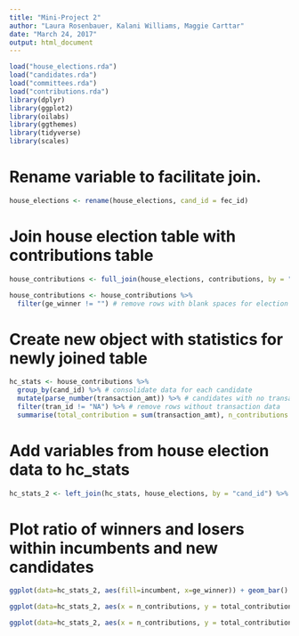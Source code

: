 ```yaml
---
title: "Mini-Project 2"
author: "Laura Rosenbauer, Kalani Williams, Maggie Carttar"
date: "March 24, 2017"
output: html_document
---
```


```r

load("house_elections.rda")
load("candidates.rda")
load("committees.rda")
load("contributions.rda")
library(dplyr)
library(ggplot2)
library(oilabs)
library(ggthemes)
library(tidyverse)
library(scales)
```


# Rename variable to facilitate join.
```r
house_elections <- rename(house_elections, cand_id = fec_id)
```

# Join house election table with contributions table
```r
house_contributions <- full_join(house_elections, contributions, by = "cand_id") %>% filter(transaction_type != "24A" & transaction_type != "24N") 

house_contributions <- house_contributions %>%
  filter(ge_winner != "") # remove rows with blank spaces for election results column
```

# Create new object with statistics for newly joined table
```r
hc_stats <- house_contributions %>%
  group_by(cand_id) %>% # consolidate data for each candidate
  mutate(parse_number(transaction_amt)) %>% # candidates with no transaction data were removed
  filter(tran_id != "NA") %>% # remove rows without transaction data
  summarise(total_contribution = sum(transaction_amt), n_contributions = n_distinct(tran_id), avg_contribution = total_contribution/n_contributions) # create new variables for total contribution per candidate, number of contributions per candidate, and average contribution per candidate
```

# Add variables from house election data to hc_stats
```r
hc_stats_2 <- left_join(hc_stats, house_elections, by = "cand_id") %>% select(cand_id, total_contribution, n_contributions, avg_contribution, candidate_name, party, ge_winner, incumbent)
```

# Plot ratio of winners and losers within incumbents and new candidates
```r
ggplot(data=hc_stats_2, aes(fill=incumbent, x=ge_winner)) + geom_bar() + scale_fill_tableau(labels = c("FALSE" = "Non-Incument", "TRUE" = "Incumbent")) + labs(list(title = "How Often do Incumbents Win?", x = "Election Results", y = "Count", fill = "Incumbent Status")) + scale_x_discrete(labels = c("N" = "Lost", "W" = "Won"))
```


```r

ggplot(data=hc_stats_2, aes(x = n_contributions, y = total_contribution, color = ge_winner)) + geom_point(alpha = 5/10) + labs(list(title = "Donations: How Many and How Big?", x = "Number of Contributions", y = "Total Contributions", color = "")) + scale_color_discrete(labels = c("N" = "Lost", "W" = "Won")) + scale_y_continuous(labels = dollar)

ggplot(data=hc_stats_2, aes(x = n_contributions, y = total_contribution, color = incumbent)) + geom_point(alpha = 5/10) + labs(list(title = "How Grass-Roots Are the Incumbents?", x = "Number of Contributions", y = "Total Contributions", color = "")) + scale_y_continuous(labels = dollar) + scale_color_tableau(labels = c("TRUE" = "Incumbent", "FALSE" = "Non-Incumbent" ))
```

